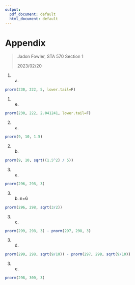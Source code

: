 ```yaml
---
output:
  pdf_document: default
  html_document: default
---
```


# Appendix

> Jadon Fowler, STA 570 Section 1
>
> 2023/02/20

1) a)

```r
pnorm(230, 222, 5, lower.tail=F)
```

1) e)

```r
pnorm(230, 222, 2.041241, lower.tail=F)
```

2) a)

```r
pnorm(9, 10, 1.5)
```

2) b)

```r
pnorm(9, 10, sqrt((1.5^2) / 5))
```

3) a)

```r
pnorm(296, 298, 3)
```

3) b) n=6

```r
pnorm(296, 298, sqrt(3/2))
```

3) c)

```r
pnorm(299, 298, 3) - pnorm(297, 298, 3)
```

3) d)
```r
pnorm(299, 298, sqrt(9/10)) - pnorm(297, 298, sqrt(9/10))
```

3) e)
```r
pnorm(298, 300, 3)
```

